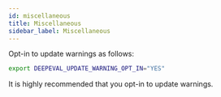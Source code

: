 ```yaml
---
id: miscellaneous
title: Miscellaneous
sidebar_label: Miscellaneous
---
```


<head>
  <link rel="canonical" href="https://deepeval.com/docs/miscellaneous" />
</head>

Opt-in to update warnings as follows:

```bash
export DEEPEVAL_UPDATE_WARNING_OPT_IN="YES"
```

It is highly recommended that you opt-in to update warnings.
